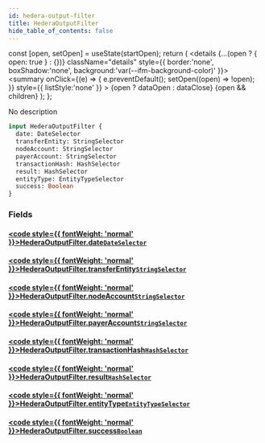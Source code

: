 ```yaml
---
id: hedera-output-filter
title: HederaOutputFilter
hide_table_of_contents: false
---
```







  const [open, setOpen] = useState(startOpen);
  return (
    <details {...(open ? { open: true } : {})} className="details" style={{ border:'none', boxShadow:'none', background:'var(--ifm-background-color)' }}>
      <summary
        onClick={(e) => {
          e.preventDefault();
          setOpen((open) => !open);
        }}
        style={{ listStyle:'none' }}
      >
      {open ? dataOpen : dataClose}
      </summary>
      {open && children}
    </details>
  );
};








No description


```graphql
input HederaOutputFilter {
  date: DateSelector
  transferEntity: StringSelector
  nodeAccount: StringSelector
  payerAccount: StringSelector
  transactionHash: HashSelector
  result: HashSelector
  entityType: EntityTypeSelector
  success: Boolean
}
```




### Fields

#### [<code style={{ fontWeight: 'normal' }}>HederaOutputFilter.<b>date</b></code>](#)<Bullet />[`DateSelector`](/docs/v1/graphql-reference/inputs/date-selector) <Badge class="badge badge--secondary" text="input"/> 
> 
> 
> 
> 

#### [<code style={{ fontWeight: 'normal' }}>HederaOutputFilter.<b>transferEntity</b></code>](#)<Bullet />[`StringSelector`](/docs/v1/graphql-reference/inputs/string-selector) <Badge class="badge badge--secondary" text="input"/> 
> 
> 
> 
> 

#### [<code style={{ fontWeight: 'normal' }}>HederaOutputFilter.<b>nodeAccount</b></code>](#)<Bullet />[`StringSelector`](/docs/v1/graphql-reference/inputs/string-selector) <Badge class="badge badge--secondary" text="input"/> 
> 
> 
> 
> 

#### [<code style={{ fontWeight: 'normal' }}>HederaOutputFilter.<b>payerAccount</b></code>](#)<Bullet />[`StringSelector`](/docs/v1/graphql-reference/inputs/string-selector) <Badge class="badge badge--secondary" text="input"/> 
> 
> 
> 
> 

#### [<code style={{ fontWeight: 'normal' }}>HederaOutputFilter.<b>transactionHash</b></code>](#)<Bullet />[`HashSelector`](/docs/v1/graphql-reference/inputs/hash-selector) <Badge class="badge badge--secondary" text="input"/> 
> 
> 
> 
> 

#### [<code style={{ fontWeight: 'normal' }}>HederaOutputFilter.<b>result</b></code>](#)<Bullet />[`HashSelector`](/docs/v1/graphql-reference/inputs/hash-selector) <Badge class="badge badge--secondary" text="input"/> 
> 
> 
> 
> 

#### [<code style={{ fontWeight: 'normal' }}>HederaOutputFilter.<b>entityType</b></code>](#)<Bullet />[`EntityTypeSelector`](/docs/v1/graphql-reference/inputs/entity-type-selector) <Badge class="badge badge--secondary" text="input"/> 
> 
> 
> 
> 

#### [<code style={{ fontWeight: 'normal' }}>HederaOutputFilter.<b>success</b></code>](#)<Bullet />[`Boolean`](/docs/v1/graphql-reference/scalars/boolean) <Badge class="badge badge--secondary" text="scalar"/> 
> 
> 
> 
> 



